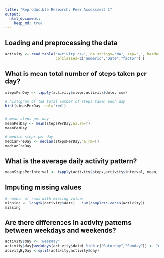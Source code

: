 ```yaml
---
title: "Reproducible Research: Peer Assessment 1"
output: 
  html_document:
    keep_md: true
---
```



## Loading and preprocessing the data
```r
activity <- read.table('activity.csv', na.strings='NA', sep=',', header=T, 
                       colClasses=c("numeric","Date","factor") )

```

## What is mean total number of steps taken per day?

```r

stepsPerDay <- tapply(activity$steps,activity$date, sum)

# histogram of the total number of steps taken each day
hist(stepsPerDay, col='red')


# mean steps per day 
meanPerDay <- mean(stepsPerDay,na.rm=T)
meanPerDay

# median steps per day
medianPreDay <- median(stepsPerDay,na.rm=T)
medianPreDay

```
## What is the average daily activity pattern?
```r
meanStepsPerInterval <- tapply(activity$steps,activity$interval, mean, na.rm=T)
```

## Imputing missing values
```r
# number of rows with missing values
missing <- length(activity$date) - sum(complete.cases(activity))
missing 

```

## Are there differences in activity patterns between weekdays and weekends?

```r
activity$day <- "weekday"
activity$day[weekdays(activity$date) %in% c("Saturday","Sunday")] <- "weekend"
acivityByDay <-split(activity,activity$day)
```

